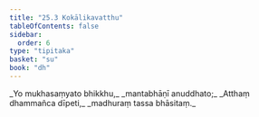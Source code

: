 ```yaml
---
title: "25.3 Kokālikavatthu"
tableOfContents: false
sidebar:
  order: 6
type: "tipitaka"
basket: "su"
book: "dh"
---
```



<DynamicBreadcrumb />

<Division number="363" book="dh">

<Paragraph number="390" type="verses" book="dh">
_Yo mukhasaṃyato bhikkhu,_  
_mantabhāṇī anuddhato;_  
_Atthaṃ dhammañca dīpeti,_  
_madhuraṃ tassa bhāsitaṃ._
</Paragraph>
</Division>